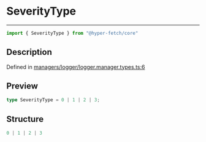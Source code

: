 

# SeverityType

<div class="api-docs__separator" data-reactroot="">

---

</div><div class="api-docs__import" data-reactroot="">

```ts
import { SeverityType } from "@hyper-fetch/core"
```

</div><div class="api-docs__section">

## Description

</div><div class="api-docs__description"><span class="api-docs__do-not-parse">



</span></div><p class="api-docs__definition">

Defined in [managers/logger/logger.manager.types.ts:6](https://github.com/BetterTyped/hyper-fetch/blob/c44d728f/packages/core/src/managers/logger/logger.manager.types.ts#L6)

</p><div class="api-docs__section">

## Preview

</div><div class="api-docs__preview type single">

```ts
type SeverityType = 0 | 1 | 2 | 3;
```

</div><div class="api-docs__section">

## Structure

</div><div class="api-docs__returns">

```ts
0 | 1 | 2 | 3
```

</div>